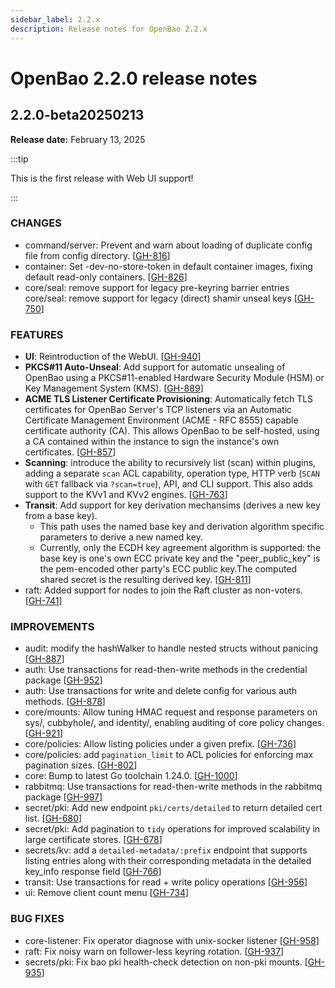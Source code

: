 ```yaml
---
sidebar_label: 2.2.x
description: Release notes for OpenBao 2.2.x
---
```

# OpenBao 2.2.0 release notes

## 2.2.0-beta20250213
**Release date:** February 13, 2025

:::tip

This is the first release with Web UI support!

:::

### CHANGES

* command/server: Prevent and warn about loading of duplicate config file from config directory. [[GH-816](https://github.com/openbao/openbao/pull/816)]
* container: Set -dev-no-store-token in default container images, fixing default read-only containers. [[GH-826](https://github.com/openbao/openbao/pull/826)]
* core/seal: remove support for legacy pre-keyring barrier entries
core/seal: remove support for legacy (direct) shamir unseal keys [[GH-750](https://github.com/openbao/openbao/pull/750)]

### FEATURES

* **UI**: Reintroduction of the WebUI. [[GH-940](https://github.com/openbao/openbao/pull/940)]
* **PKCS#11 Auto-Unseal**: Add support for automatic unsealing of OpenBao using a PKCS#11-enabled Hardware Security Module (HSM) or Key Management System (KMS). [[GH-889](https://github.com/openbao/openbao/pull/889)]
* **ACME TLS Listener Certificate Provisioning**: Automatically fetch TLS certificates for OpenBao Server's TCP listeners via an Automatic Certificate Management Environment (ACME - RFC 8555) capable certificate authority (CA). This allows OpenBao to be self-hosted, using a CA contained within the instance to sign the instance's own certificates. [[GH-857](https://github.com/openbao/openbao/pull/857)]
* **Scanning**: introduce the ability to recursively list (scan) within plugins, adding a separate `scan` ACL capability, operation type, HTTP verb (`SCAN` with `GET` fallback via `?scan=true`), API, and CLI support. This also adds support to the KVv1 and KVv2 engines. [[GH-763](https://github.com/openbao/openbao/pull/763)]
* **Transit**: Add support for key derivation mechansims (derives a new key from a base key).
   - This path uses the named base key and derivation algorithm specific parameters to derive a new named key.
   - Currently, only the ECDH key agreement algorithm is supported: the base key is one's own ECC private key and the "peer_public_key" is the pem-encoded other party's ECC public key.The computed shared secret is the resulting derived key. [[GH-811](https://github.com/openbao/openbao/pull/811)]
* raft: Added support for nodes to join the Raft cluster as non-voters. [[GH-741](https://github.com/openbao/openbao/pull/741)]

### IMPROVEMENTS

* audit: modify the hashWalker to handle nested structs without panicing [[GH-887](https://github.com/openbao/openbao/pull/887)]
* auth: Use transactions for read-then-write methods in the credential package [[GH-952](https://github.com/openbao/openbao/pull/952)]
* auth: Use transactions for write and delete config for various auth methods. [[GH-878](https://github.com/openbao/openbao/pull/878)]
* core/mounts: Allow tuning HMAC request and response parameters on sys/, cubbyhole/, and identity/, enabling auditing of core policy changes. [[GH-921](https://github.com/openbao/openbao/pull/921)]
* core/policies: Allow listing policies under a given prefix. [[GH-736](https://github.com/openbao/openbao/pull/736)]
* core/policies: add `pagination_limit` to ACL policies for enforcing max pagination sizes. [[GH-802](https://github.com/openbao/openbao/pull/802)]
* core: Bump to latest Go toolchain 1.24.0. [[GH-1000](https://github.com/openbao/openbao/pull/1000)]
* rabbitmq: Use transactions for read-then-write methods in the rabbitmq package [[GH-997](https://github.com/openbao/openbao/pull/997)]
* secret/pki: Add new endpoint `pki/certs/detailed` to return detailed cert list. [[GH-680](https://github.com/openbao/openbao/pull/680)]
* secret/pki: Add pagination to `tidy` operations for improved scalability in large certificate stores. [[GH-678](https://github.com/openbao/openbao/pull/678)]
* secrets/kv: add a `detailed-metadata/:prefix` endpoint that supports listing entries along with their corresponding metadata in the detailed key_info response field [[GH-766](https://github.com/openbao/openbao/pull/766)]
* transit: Use transactions for read + write policy operations [[GH-956](https://github.com/openbao/openbao/pull/956)]
* ui: Remove client count menu [[GH-734](https://github.com/openbao/openbao/pull/734)]

### BUG FIXES

* core-listener: Fix operator diagnose with unix-socker listener [[GH-958](https://github.com/openbao/openbao/pull/958)]
* raft: Fix noisy warn on follower-less keyring rotation. [[GH-937](https://github.com/openbao/openbao/pull/937)]
* secrets/pki: Fix bao pki health-check detection on non-pki mounts. [[GH-935](https://github.com/openbao/openbao/pull/935)]
